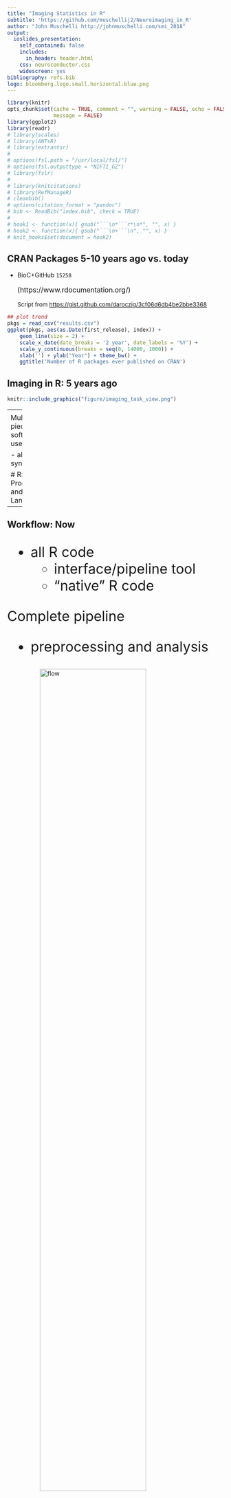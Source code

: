 ```yaml
---
title: "Imaging Statistics in R"
subtitle: 'https://github.com/muschellij2/Neuroimaging_in_R'
author: "John Muschelli http://johnmuschelli.com/smi_2018"
output:
  ioslides_presentation:
    self_contained: false
    includes:
      in_header: header.html
    css: neuroconductor.css
    widescreen: yes
bibliography: refs.bib
logo: bloomberg.logo.small.horizontal.blue.png
---
```


<script type="text/javascript" src="papaya.js"></script>
<script type="text/css" src="papaya.css"></script>



<style type="text/css">
article {
  font-size: 30pt;
}
</style>

```r
library(knitr)
opts_chunk$set(cache = TRUE, comment = "", warning = FALSE, echo = FALSE,
               message = FALSE)
library(ggplot2)
library(readr)
# library(scales)
# library(ANTsR)
# library(extrantsr)
# 
# options(fsl.path = "/usr/local/fsl/")
# options(fsl.outputtype = "NIFTI_GZ")
# library(fslr)
# 
# library(knitcitations)
# library(RefManageR)
# cleanbib()
# options(citation_format = "pandoc")
# bib <- ReadBib("index.bib", check = TRUE)
# 
# hook1 <- function(x){ gsub("```\n*```r*\n*", "", x) }
# hook2 <- function(x){ gsub("```\n+```\n", "", x) }
# knit_hooks$set(document = hook2)
```

## CRAN Packages 5-10 years ago vs. today

- BioC+GitHub `15258` <p style="font-size:12pt">(https://www.rdocumentation.org/)</div>
<div style="font-size:10pt">
Script from [https://gist.github.com/daroczig/3cf06d6db4be2bbe3368](https://gist.github.com/daroczig/3cf06d6db4be2bbe3368)
</div>
```r
## plot trend
pkgs = read_csv("results.csv")
ggplot(pkgs, aes(as.Date(first_release), index)) +
    geom_line(size = 2) +
    scale_x_date(date_breaks = '2 year', date_labels = '%Y') +
    scale_y_continuous(breaks = seq(0, 14000, 1000)) +
    xlab('') + ylab("Year") + theme_bw() +
    ggtitle('Number of R packages ever published on CRAN')
```




## Imaging in R: 5 years ago


```r
knitr::include_graphics("figure/imaging_task_view.png")
```

----
<div class="container"> 
<div id="left_col2"> 
  <h2>Workflow: 5 years ago</h2>
<div style='font-size: 32pt;'>

- bash <img src="figure/Bash-new-600x600.png" style="width:20%; display: inline; margin: auto;" alt="flow"> 
- FSL <img src="figure/FSL.png" style="width:20%; display: inline; margin: auto;" alt="flow"> 
- ANTs <img src="figure/ants.png" style="width:20%; display: inline; margin: auto;" alt="flow"> 
- MRIcroGL <img src="figure/mricrogl.png" style="width:20%; display: inline; margin: auto;" alt="flow"> 
- OsiriX <img src="figure/OsiriX.png" style="width:20%; display: inline; margin: auto;" alt="flow"> 
- SPM 12 <img src="figure/spm12.png" style="width:20%; display: inline; margin: auto;" alt="flow"> 

</div>
  </div>    
  <div id="right_col2">
<img src="figure/workflow_edited_nonR.png" style="width:70%; display: block; margin: auto;" alt="flow">
  </div>
</div>


----
<div class="container"> 
<div id="left_col2"> 
  <h2>Workflow: 5 years ago</h2>
<div style='font-size: 32pt;'>
  
Multiple pieces of software used

  - all different syntax
</div>
  </div>    
  <div id="right_col2">
<img src="figure/workflow_edited_nonR.png" style="width:70%; display: block; margin: auto;" alt="flow">
  </div>
</div>


# R: Programming and Interface Language 


----
<div class="container"> 
<div id="left_col2"> 
  <h2>Workflow: Now</h2>
<div style='font-size: 24pt;'>
  
- all R code
    - interface/pipeline tool
    - "native" R code

Complete pipeline
  
  - preprocessing and analysis
</div>
  </div>    
  <div id="right_col2">
<img src="figure/workflow_edited_R.png" style="width:70%; display: block; margin: auto;" alt="flow">
  </div>
</div>

## Imaging in R: Now

```r
knitr::include_graphics("figure/neuroc.png")
```


## Weaknesses of Imaging in R

<div id = "left_col">
- Speed, but `Rcpp`, not always ported to `Rcpp`
  - A lot of work to inferface with large libraries
- Memory issues 
- MATLAB is more popular and has GUIs
- System Dependencies are not handled well in packages

</div>
<div id = "right_col">
```r
knitr::include_graphics("figure/need_for_speed.gif")
```
<div style="font-size:10pt">https://giphy.com/gifs/top-gun-need-for-speed-i-feel-the-26AHLNr8en8J3ovOo</div>

- e.g. (fsl, FSL, install FSL at https://fsl.fmrib.ox.ac.uk/fsl/fslwiki/FslInstallation)

</div>

## Strengths of Imaging in R

<div id = "left_col">

- Free
- Large/strong R community
- RStudio
- Validated statistical models
- Package development system
- Neuroconductor
- Shiny
</div>
<div id = "right_col">
```r
knitr::include_graphics("figure/always_use_r.jpg")
```
<div style="font-size:10pt">https://imgflip.com/i/2blglk</div>

</div>

## Threats of Imaging in R

- Not much different than Python 
    - scikit-learn/ Nipype
- Neural Networks 
- BME have tools to do advanced statistical analysis
- **Study design is not as valued in imaging (neuro)**
  - one stronghold of statisticians
- Credit/Incentives for software

## Opportunities of Imaging in R

- Neural Networks: Keras and Tensorflow
- Most analyses still do general linear models
- Genomic analyses are very similar
  - use Bioconductor tools in a new way
- More complex study designs are coming/here
  - multiple visits  
  - multi-sequence + multi-modal

## Opportunities of Imaging in R

- Neural Networks: Keras and Tensorflow
- Most analyses still do general linear models
- Genomic analyses are very similar
  - use Bioconductor tools in a new way
- **More complex study designs are coming/here**
  - **multiple visits**
  - multi-sequence + multi-modal
  
## Opportunities: CONSORT diagrams

<div style="font-size:10pt">https://imgflip.com/i/2bltgh</div>
```r
knitr::include_graphics("figure/consort.jpg")
```


  
## Opportunities of Stats in Imaging

<div style="font-size:25pt">

- Task fMRI: compare baseline to 1+ conditions
- Smoothed to account for neighborhood
- Run LM on time-series voxelwise with AR-type correlation with HRF-convolved design matrix ($X$) + motion/other factors ($Z$)

$$
Y_{iv} = X_{i} \beta_{iv} + Z_{i}\theta_{iv} + \varepsilon_{iv} \\
\varepsilon_{iv} \sim N(0, \Sigma_{iv}) \\
\Sigma_{iv} \sim \text{AR}
$$

$Z_{i}$ can be different for each $i$ (scrubbing), but usually isn't.

</div>


## Opportunities of Stats in Imaging

- Get $β_i$ map in MNI space
- Run t-test, random effects analysis (hard to find sometimes), or permutation test
- Perform multiple comparisons correction (maybe with spatial compoent)

</div>

## Opportunities of Stats in Imaging 

<div id = "left_col"  style="font-size:24pt">
- What if the motion had a non-linear effect?
  - currently: use derivatives and squared effects
  - why not GAMs? (speed)`voxel` package 
- fully Bayes (spatial) hard because of data size (maybe empirical)

</div>
<div id="right_col">
```r
knitr::include_graphics("figure/nonlinear.jpg")
```
<div style="font-size:10pt">https://imgflip.com/i/2bltw2</div>
</div>


----
<div id = "left_col">
```r
knitr::include_graphics("figure/laser_brain.jpg")
```
</div>
<div id="right_col">
<h2> Opportunities of Stats in Imaging: Laser Brain</h2>
<div style="font-size:10pt">https://imgflip.com/i/2blg14</div>

<div>


## Opportunities of Stats in Imaging 

<div id = "left_col" style="font-size=25pt">
- Add a second/multiple visits
  - independent registration to the template?
  - register to first time point?
- Random effects can be extended
  - but what about different tasks
- **Multi-site/multi-scanner data from consortium**
  - batch effects abound
</div>
<div id="right_col">
```r
knitr::include_graphics("figure/batch_effect.jpg")
```
<div style="font-size:10pt">https://imgflip.com/i/2blid6</div>
</div>
  

<!-- ## What can we do in R? -->

<!-- 1. Read/Write Images -->
<!-- 2. Visualization of Images -->
<!-- 3. Inhomogeneity/Bias Field Correction -->
<!-- 4. Skull Stripping/Brain Extraction -->
<!-- 5. Image Registration -->
<!-- 6. Tissue-Class Segmentation -->
<!-- 7. Image operations -->
<!-- 8. Complex Modeling -->
<!-- 9. Neural Networks  -->

## What we need: tutorials

```r
knitr::include_graphics("figure/tutorials.png")
```

# What we need: Shiny GUIs

## What we really need: tutorials on fMRI

- `preprocessfMRI` from ANTsR
- `spm12r` - https://neuroconductor.org/neuroc-help-fmri-analysis-spm12r
- `fslr` - https://neuroconductor.org/neuroc-help-fmri-analysis-fslr

## (Maybe) What we need: challenges


https://grand-challenge.org/all_challenges/

```r
knitr::include_graphics("figure/grandchallenges.png")
```

## "Pre"-processing is Important

<div class = "left-half">
```r
knitr::include_graphics("figure/know_processing.jpg")
```
<div style="font-size:10pt">https://imgflip.com/i/2blh8f</div>
</div>
<!-- <div class = "right-half"> -->
<!-- ```{r, out.width = "100%"} -->
<!-- knitr::include_graphics("figure/choose_smoothing.jpg") -->
<!-- ``` -->
<!-- <div style="font-size:10pt">https://imgflip.com/i/2blhsc</div> -->

</div>

## "Pre"-processing is Hard

<div class = "left-half">
```r
knitr::include_graphics("figure/know_processing.jpg")
```
<div style="font-size:10pt">https://imgflip.com/i/2blh8f</div>
</div>
<div class = "right-half">
```r
knitr::include_graphics("figure/choose_smoothing.jpg")
```

<div style="font-size:10pt">https://imgflip.com/i/2blhsc</div>

</div>


## Registration
<div class = "left-half">
ANTsR/extrantsr

- `antsRegistration` - rigid/affine/non-linear diffeomorphic
- `extrantsr::registration` - wraps antsRegistration to use `nifti` objects
</div>
<div class = "right-half">
fslr

- `flirt` - linear/affine registration
- `fnirt` - non-linear registration (need affine first)
- `fnirt_with_affine` - wraps above 2
<div>

# Do we need spatial results?  If not, why register to the template?

## Rigid-Body Registration

- `registration` from `extrantsr` is a general function to do linear/non-linear registration, using `antsRegistration`

<img src="figure/Reg_Figure_Option1_short_within2.png" style="width:50%">


# Package Showcase

## Data

- `EveTemplate`/`MNITemplate` - templates
- `kirby21` series
- `sri24` - SRI24 MRI Atlas
- `malf.templates` - templates for label fusion
- `neurohcp` - download data from HCP/INDI
- `nitrcbot` - download data from NITRC
- `neurovault` - download data from https://neurovault.org/

  
## General Imaging Tools

- `EBImage` - image processing and analysis
- `magick` - Bindings to ImageMagick
- OpenCV: [`swarm-lab/ROpenCVLite`](https://github.com/swarm-lab/ROpenCVLite) or [`ropenscilabs/opencv`](https://github.com/ropenscilabs/opencv)


## Starting from Raw Data/DICOM

- `oro.dicom` - read/write DICOM data
- `dcm2niir` - uses `dcm2niix` from Chris Rorden
- `divest` - `Rcpp` wrapped `dcm2niix`
- `dcmtk` - interface package for DCMTK
- `matlabr` - could use `dicomread` MATLAB code and excecute through R


## Interactive Visualization using papayaWidget

```r
library(papayaWidget)
library(kirby21.t1)
fname = get_t1_filenames()[1]
papayaWidget::papaya(img = fname)
```


## `ggneuro` visualization: `ggplot2` object

```r
ggneuro::ggortho(fname)
```


## Intensity Normalization

- `whitestripe` - WhiteStripe [@shinohara_statistical_2014]
- Quantile transform `quantile_img` (in `neurobase`)
- Whole brain z-scoring: `zscore_img` in `neurobase`
- `RAVEL` - @ravel
- Histogram matching (in `RAVEL`)
- General standardization methods 

## MS Lesion Segmentation

- `sublime` - @sublime
- `oasis` - @oasis
- `mimosa` - @mimosa
- `smri.process` - my package on sMRI processing

  
## Step 1: Image Processing: Workflow 
<div class="left-half">
<img src="figure/processing_workflow.png" style="width:60%; display: block; margin: auto;"> 
</div>
<div class="right-half" style="font-size:25pt">
The N4 [@tustison_n4itk_2010] EM-style model assumed is:
$$
\log(x(v)) = \log(u(v)) + \log( f(v) )
$$

- $x$: given image
- $u$: uncorrupted image
- $f$: bias field 
- $v$: location in the image
</div>


## Step 1: Image Processing: MALF

<div class="container">
<div id="left_col">
Figure from MASS paper [@mass]:

<img src="figure/malf_figure.jpg" style="width: 60%; display: block; margin: auto;">
</div>
<div id="right_col" style="font-size:25pt">
- Register templates to an image using the T1 for that subject
- Apply transformation to the label/mask
- Average each voxel over all templates
    - there are "smarter" (e.g. weighted) ways
</div>
</div>

## Step 2: Create Predictors for each Sequence 

<div id="left_col">
<img src="figure/ms_covariates.png" style="width:100%; display: block; margin: auto;" alt="Preds">  
</div> 
<div id="right_col" style="font-size:25pt"> 
- Predictors created with intensity-normalized data
  - Quantile images, smoothers, local moments
- Tissue class probability with local moments: MALF and FAST [@fast]
- Z-score to a population template 
</div>

## A package to do all this: `smri.process`

- GitHub package (`muschellij2/smri.process`)

<img src="figure/processing_code.png" style="width:45%; display: block; margin: auto;" alt="code">



## Conclusions

- Many methods are being developed for processing neuroimaging in R
- Analysis tools exist but need adaptation 
- Develop more standardization like BioConductor
    - standard data structures
- GitHub and Neuroconductor


# Where else can we lead?


<!-- ## Visualization: 3-dimensions -->


<!-- ```{r spinning_brain, message=FALSE, results='hide', eval = FALSE} -->
<!-- devtools::source_gist("bd40d10afabc503d71e8") -->
<!-- ``` -->

<!-- <img src="cage.gif" style="width: 45%; display: block; margin: auto;"> -->

## Bibliography

<div style = "font-size: 12pt">
